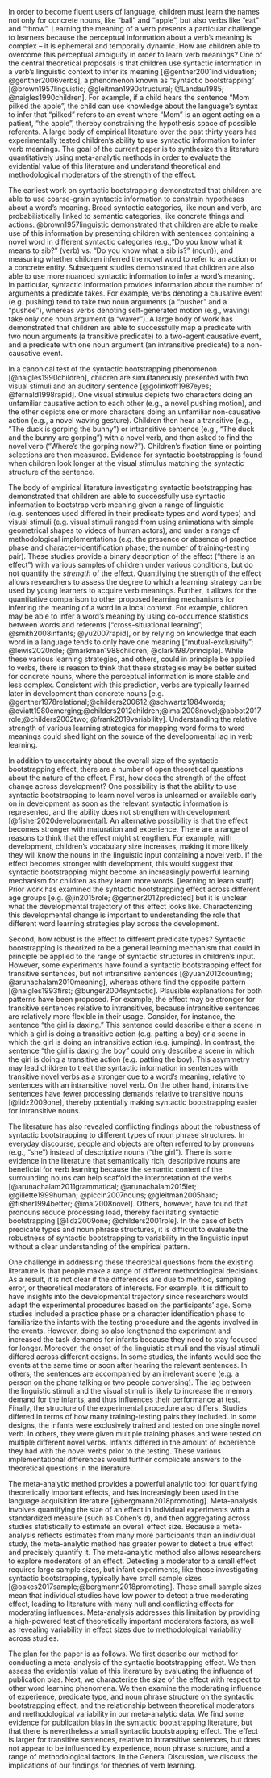 In order to become fluent users of language, children must learn the names not only for concrete nouns, like “ball” and “apple”,  but also verbs like “eat” and “throw”. Learning the meaning of a verb presents a particular challenge to learners because the perceptual information about a verb’s meaning is complex -- it is ephemeral and temporally dynamic. How are children able to overcome this perceptual ambiguity in order to learn verb meanings? One of the central theoretical proposals is that children use syntactic information in a verb’s linguistic context to infer its meaning [@gentner2001individuation; @gentner2006verbs], a phenomenon known as  “syntactic bootstrapping” [@brown1957linguistic; @gleitman1990structural; @Landau1985; @naigles1990children]. For example, if a child hears the sentence “Mom pilked the apple”, the child can use knowledge about the language’s syntax to infer that “pilked” refers to an event where “Mom” is an agent acting on a patient, “the apple”, thereby constraining the hypothesis space of possible referents. A large body of empirical literature over the past thirty years has experimentally tested children’s ability to use syntactic information to infer verb meanings. The goal of the current paper is to synthesize this literature quantitatively using meta-analytic methods in order to evaluate the evidential value of this literature and understand theoretical and methodological moderators of the strength of the effect. 

The earliest work on syntactic bootstrapping demonstrated that children are able to use coarse-grain syntactic information to constrain hypotheses about a word’s meaning. Broad syntactic categories, like noun and verb, are probabilistically linked to semantic categories, like concrete things and actions. @brown1957linguistic demonstrated that children are able to make use of this information by presenting  children with sentences containing a novel word in different syntactic categories (e.g.,“Do you know what it means to sib?” (verb) vs. “Do you know what a sib is?” (noun)), and measuring whether children inferred the novel word to refer to an action or a concrete entity.  Subsequent studies demonstrated that children are also able to use more nuanced syntactic information to infer a word’s meaning. In particular, syntactic information provides information about the number of arguments a predicate takes. For example, verbs denoting a causative event (e.g. pushing) tend to take two noun arguments (a “pusher” and a “pushee”), whereas verbs denoting self-generated motion (e.g., waving) take only one noun argument (a “waver”). A large body of work has demonstrated that children are able to successfully map a predicate with two noun arguments (a transitive predicate) to a two-agent causative event, and a predicate with one noun argument (an intransitive predicate) to a non-causative event. 

In a canonical test of the syntactic bootstrapping phenomenon [@naigles1990children], children are simultaneously presented with two visual stimuli and an auditory sentence [@golinkoff1987eyes; @fernald1998rapid]. One visual stimulus depicts two characters doing an unfamiliar causative action to each other (e.g., a novel pushing motion), and the other depicts one or more characters doing an unfamiliar non-causative action (e.g., a  novel waving gesture). Children then hear a transitive (e.g., “The duck is gorping the bunny”) or intransitive sentence (e.g., “The duck and the bunny are gorping”) with a novel verb, and then asked to find the novel verb (“Where’s the gorping now?”). Children’s fixation time or pointing selections are then measured. Evidence for syntactic bootstrapping is found when children look longer at the visual stimulus matching the syntactic structure of the sentence.  

The body of empirical literature investigating syntactic bootstrapping has demonstrated that children are able to successfully use syntactic information to bootstrap verb meaning given a range of linguistic (e.g. sentences used differed in their predicate types and word types) and visual stimuli (e.g. visual stimuli ranged from using animations with simple geometrical shapes to videos of human actors), and under a range of methodological implementations (e.g. the presence or absence of practice phase and character-identification phase; the number of training-testing pair). These studies provide a binary description of the effect ("there is an effect") with various samples of children under various conditions, but do not quantify the *strength* of the effect. Quantifying the strength of the effect allows researchers to assess the degree to which a learning strategy can be used by young learners to acquire verb meanings. Further, it allows for the quantitative comparison to other proposed learning mechanisms for inferring the meaning of a word in a local context. For example, children may be able to infer a word’s meaning by using co-occurrence statistics between words and referents ["cross-situational learning"; @smith2008infants; @yu2007rapid], or by relying on knowledge that each word in a language tends to only have one meaning ["mutual-exclusivity"; @lewis2020role; @markman1988children; @clark1987principle]. While these various learning strategies, and others, could in principle be applied to verbs, there is reason to think that these strategies may be better suited for concrete nouns, where the perceptual information is more stable and less complex. Consistent with this prediction, verbs are typically learned later in development than concrete nouns [e.g. @gentner1978relational;@childers200612;@schwartz1984words; @oviatt1980emerging;@childers2012children;@imai2008novel;@abbot2017role;@childers2002two; @frank2019variability]. Understanding the relative strength of various learning strategies for mapping word forms to word meanings could shed light on the source of the developmental lag in verb learning.
	
In addition to uncertainty about the overall size of the syntactic bootstrapping effect, there are a number of open theoretical questions about the nature of the effect. First, how does the strength of the effect change across development? One possibility is that the ability to use syntactic bootstrapping to learn novel verbs is unlearned or available early on in development as soon as the relevant syntactic information is represented, and the ability does not strengthen with development [@fisher2020developmental]. An alternative possibility is that the effect becomes stronger with maturation and experience. There are a range of reasons to think that the effect might strengthen. For example, with development, children’s vocabulary size increases, making it more likely they will know the nouns in the linguistic input containing a novel verb. If the effect becomes stronger with development, this would suggest that syntactic bootstrapping might become an increasingly powerful learning mechanism for children as they learn more words. [learning to learn stuff]  Prior work has examined the syntactic bootstrapping effect across different age groups [e.g. @jin2015role; @gertner2012predicted] but it is unclear what the developmental trajectory of this effect looks like. Characterizing this developmental change is important to understanding the role that different word learning strategies play across the development. 
	
Second, how robust is the effect to different predicate types? Syntactic bootstrapping is theorized to be a general learning mechanism that could in principle be applied to the range of syntactic structures in children’s input. However, some experiments have found a syntactic bootstrapping effect for transitive sentences, but not intransitive sentences [@yuan2012counting; @arunachalam2010meaning], whereas others find the opposite pattern [@naigles1993first; @bunger2004syntactic]. Plausible explanations for both patterns have been proposed.  For example, the effect may be stronger for transitive sentences relative to intransitives, because intransitive sentences are relatively more flexible in their usage. Consider, for instance, the sentence “the girl is daxing.” This sentence could describe either a scene in which a girl is doing a transitive action (e.g. patting a boy) or a scene in which the girl is doing an intransitive action (e.g. jumping). In contrast, the sentence “the girl is daxing the boy” could only describe a scene in which the girl is doing a transitive action (e.g. patting the boy). This asymmetry may lead children to treat the syntactic information in sentences with transitive novel verbs as a stronger cue to a word’s meaning, relative to sentences with an intransitive novel verb. On the other hand, intransitive sentences have fewer processing demands relative to transitive nouns [@lidz2009one], thereby potentially making syntactic bootstrapping easier for intransitive nouns.

The literature has also revealed conflicting findings about the robustness of syntactic bootstrapping to different types of noun phrase structures. In everyday discourse, people and objects are often referred to by pronouns (e.g., “she”) instead of descriptive nouns (“the girl”). There is some evidence in the literature that semantically rich, descriptive nouns are beneficial for verb learning because the semantic content of the surrounding nouns can help scaffold the interpretation of the verbs [@arunachalam2011grammatical; @arunachalam2015let; @gillette1999human; @piccin2007nouns; @gleitman2005hard; @fisher1994better; @imai2008novel]. Others, however, have found that pronouns reduce processing load, thereby facilitating syntactic bootstrapping  [@lidz2009one; @childers2001role]. In the case of both predicate types and noun phrase structures, it is difficult to evaluate the robustness of syntactic bootstrapping to variability in the linguistic input without a clear understanding of the empirical pattern.

One challenge in addressing these theoretical questions from the existing literature is that people make a range of different methodological decisions. As a result, it is not clear if the differences are due to method, sampling error, or theoretical moderators of interests. For example, it is difficult to have insights into the developmental trajectory since researchers would adapt the experimental procedures based on the participants' age. Some studies included a practice phase or a character identification phase to familiarize the infants with the testing procedure and the agents involved in the events. However, doing so also lengthened the experiment and increased the task demands for infants because they need to stay focused for longer. Moreover, the onset of the linguistic stimuli and the visual stimuli differed across different designs. In some studies, the infants would see the events at the same time or soon after hearing the relevant sentences. In others, the sentences are accompanied by an irrelevant scene (e.g. a person on the phone talking or two people conversing). The lag between the linguistic stimuli and the visual stimuli is likely to increase the memory demand for the infants, and thus influences their performance at test. Finally, the structure of the experimental procedure also differs. Studies differed in terms of how many training-testing pairs they included. In some designs, the infants were exclusively trained and tested on one single novel verb. In others, they were given multiple training phases and were tested on multiple different novel verbs. Infants differed in the amount of experience they had with the novel verbs prior to the testing. These various implementational differences would further complicate answers to the theoretical questions in the literature.

The meta-analytic method provides a powerful analytic tool for quantifying theoretically important effects, and has increasingly been used in the language acquisition literature [@bergmann2018promoting]. Meta-analysis involves quantifying the size of an effect in individual experiments with a standardized measure (such as Cohen’s $d$), and then aggregating across studies statistically to estimate an overall effect size. Because a meta-analysis reflects estimates from many more participants than an individual study, the meta-analytic method has greater power to detect a true effect and precisely quantify it.  The meta-analytic method also allows researchers to explore moderators of an effect. Detecting a moderator to a small effect requires large sample sizes, but infant experiments, like those investigating syntactic bootstrapping, typically have small sample sizes  [@oakes2017sample;@bergmann2018promoting]. These small sample sizes mean that individual studies have low power to detect a true moderating effect, leading to literature with many null and conflicting effects for moderating influences. Meta-analysis addresses this limitation by providing a high-powered test of theoretically important moderators factors, as well as revealing variability in effect sizes due to methodological variability across studies. 

The plan for the paper is as follows. We first describe our method for conducting a meta-analysis of the syntactic bootstrapping effect. We then assess the evidential value of this literature by evaluating the influence of publication bias. Next, we characterize the size of the effect with respect to other word learning phenomena. We then examine the moderating influence of experience, predicate type, and noun phrase structure on the syntactic bootstrapping effect, and the relationship between theoretical moderators and methodological variability in our meta-analytic data.  We find some evidence for publication bias in the syntactic bootstrapping literature, but that there is nevertheless a small syntactic bootstrapping effect. The effect is larger for transitive sentences, relative to intransitive sentences, but does not appear to be influenced by experience, noun phrase structure, and a range of methodological factors. In the General Discussion, we discuss the implications of our findings for theories of verb learning.
